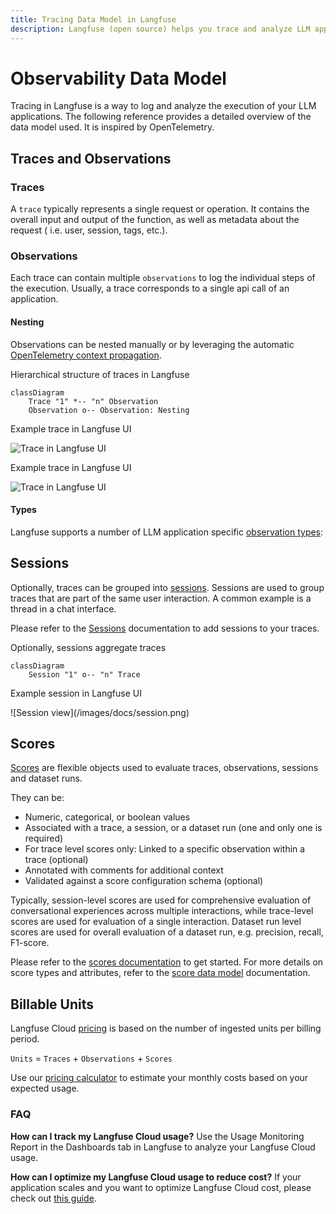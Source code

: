 ```yaml
---
title: Tracing Data Model in Langfuse
description: Langfuse (open source) helps you trace and analyze LLM applications. Learn how traces and observations are structured in Langfuse.
---
```


# Observability Data Model

Tracing in Langfuse is a way to log and analyze the execution of your LLM applications. The following reference provides a detailed overview of the data model used. It is inspired by OpenTelemetry.

## Traces and Observations

### Traces

A `trace` typically represents a single request or operation.
It contains the overall input and output of the function, as well as metadata about the request ( i.e. user, session, tags, etc.).


### Observations

Each trace can contain multiple `observations` to log the individual steps of the execution. Usually, a trace corresponds to a single api call of an application.

#### Nesting

Observations can be nested manually or by leveraging the automatic [OpenTelemetry context propagation](https://opentelemetry.io/docs/concepts/context-propagation/).

<div className="grid grid-cols-2 mt-6 gap-2 md:gap-4">

<div className="border rounded py-4 px-4 flex flex-col items-center justify-center bg-card">

Hierarchical structure of traces in Langfuse

<div className="flex-1 flex items-center justify-center ">

```mermaid
classDiagram
    Trace "1" *-- "n" Observation
    Observation o-- Observation: Nesting
```

</div>

</div>

<div className="border rounded py-4 px-4 text-center block dark:hidden bg-card">

Example trace in Langfuse UI

![Trace in Langfuse UI](/images/docs/tracing-observation-tree-light.png)

</div>

<div className="border rounded py-4 px-4 text-center bg-card hidden dark:block">

Example trace in Langfuse UI

![Trace in Langfuse UI](/images/docs/tracing-observation-tree-dark.png)

</div>

</div>

#### Types

Langfuse supports a number of LLM application specific [observation types](/docs/observability/features/observation-types):

<ObservationTypesList />

## Sessions

Optionally, traces can be grouped into [sessions](/docs/tracing-features/sessions).
Sessions are used to group traces that are part of the same user interaction.
A common example is a thread in a chat interface.

Please refer to the [Sessions](/docs/tracing-features/sessions) documentation to add sessions to your traces.

<div className="grid grid-cols-2 mt-6 gap-2 md:gap-4">

<div className="border rounded py-4 text-center px-4 flex flex-col bg-card">

Optionally, sessions aggregate traces

<div className="flex-1 flex items-center justify-center">

```mermaid
classDiagram
    Session "1" o-- "n" Trace
```

</div>

</div>

<div className="border rounded py-4 px-4 text-center block bg-card">

Example session in Langfuse UI

<Frame fullWidth>![Session view](/images/docs/session.png)</Frame>

</div>

</div>

## Scores

[Scores](/docs/scores) are flexible objects used to evaluate traces, observations, sessions and dataset runs.

They can be:

- Numeric, categorical, or boolean values
- Associated with a trace, a session, or a dataset run (one and only one is required)
- For trace level scores only: Linked to a specific observation within a trace (optional)
- Annotated with comments for additional context
- Validated against a score configuration schema (optional)

Typically, session-level scores are used for comprehensive evaluation of conversational experiences across multiple interactions, while trace-level scores are used for evaluation of a single interaction. Dataset run level scores are used for overall evaluation of a dataset run, e.g. precision, recall, F1-score.

Please refer to the [scores documentation](/docs/scores) to get started. For more details on score types and attributes, refer to the [score data model](/docs/scores/data-model) documentation.

## Billable Units

Langfuse Cloud [pricing](/pricing) is based on the number of ingested units per billing period.

`Units` = `Traces` + `Observations` + `Scores`

Use our [pricing calculator](/pricing?calculatorOpen=true) to estimate your monthly costs based on your expected usage.

### FAQ

**How can I track my Langfuse Cloud usage?** Use the Usage Monitoring Report in the Dashboards tab in Langfuse to analyze your Langfuse Cloud usage.

**How can I optimize my Langfuse Cloud usage to reduce cost?** If your application scales and you want to optimize Langfuse Cloud cost, please check out [this guide](/faq/all/cutting-costs).
